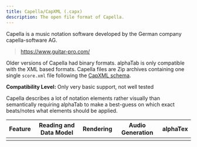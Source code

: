 ```yaml
---
title: Capella/CapXML (.capx)
description: The open file format of Capella.
---
```


Capella is a music notation software developed by the German company capella-software AG.
> https://www.guitar-pro.com/

Older versions of Capella had binary formats. alphaTab is only compatible with the XML based formats. 
Capella files are Zip archives containing one single `score.xml` file following the [CapXML schema](https://www.capella.de/CapXML/).

**Compatibility Level:** Only very basic support, not well tested

Capella describes a lot of notation elements rather visually than semantically requiring alphaTab to make a best-guess on which exact beats/notes what elements should be applied.

| Feature | Reading and Data Model | Rendering | Audio Generation | alphaTex |
|---------|------------------------|-----------|------------------|----------|
|         |                        |           |                  |          |